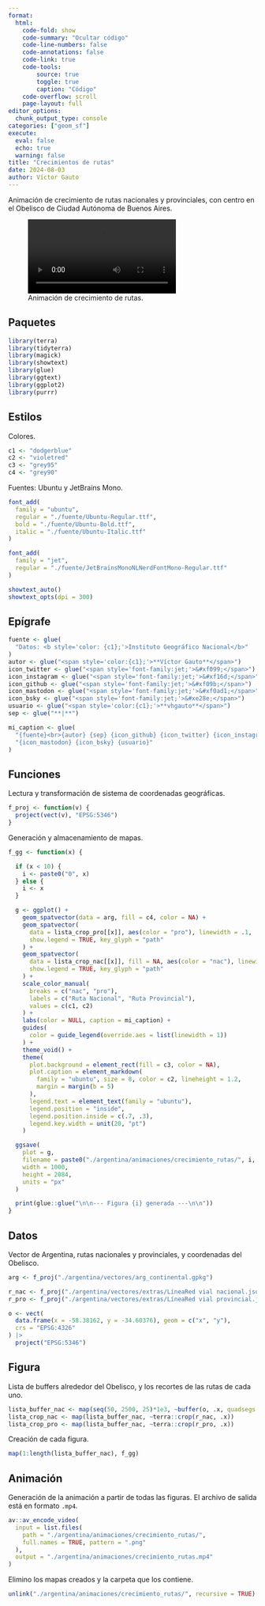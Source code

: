 ```yaml
---
format:
  html:
    code-fold: show
    code-summary: "Ocultar código"
    code-line-numbers: false
    code-annotations: false
    code-link: true
    code-tools:
        source: true
        toggle: true
        caption: "Código"
    code-overflow: scroll
    page-layout: full
editor_options:
  chunk_output_type: console
categories: ["geom_sf"]
execute:
  eval: false
  echo: true
  warning: false
title: "Crecimientos de rutas"
date: 2024-08-03
author: Víctor Gauto
---
```


Animación de crecimiento de rutas nacionales y provinciales, con centro en el Obelisco de Ciudad Autónoma de Buenos Aires.

![Animación de crecimiento de rutas.](crecimiento_rutas.mp4)

## Paquetes

```r
library(terra)
library(tidyterra)
library(magick)
library(showtext)
library(glue)
library(ggtext)
library(ggplot2)
library(purrr)
```

## Estilos

Colores.

```r
c1 <- "dodgerblue"
c2 <- "violetred"
c3 <- "grey95"
c4 <- "grey90"
```

Fuentes: Ubuntu y JetBrains Mono.

```r
font_add(
  family = "ubuntu",
  regular = "./fuente/Ubuntu-Regular.ttf",
  bold = "./fuente/Ubuntu-Bold.ttf",
  italic = "./fuente/Ubuntu-Italic.ttf"
)

font_add(
  family = "jet",
  regular = "./fuente/JetBrainsMonoNLNerdFontMono-Regular.ttf"
)

showtext_auto()
showtext_opts(dpi = 300)
```

## Epígrafe

```r
fuente <- glue(
  "Datos: <b style='color: {c1};'>Instituto Geográfico Nacional</b>"
)
autor <- glue("<span style='color:{c1};'>**Víctor Gauto**</span>")
icon_twitter <- glue("<span style='font-family:jet;'>&#xf099;</span>")
icon_instagram <- glue("<span style='font-family:jet;'>&#xf16d;</span>")
icon_github <- glue("<span style='font-family:jet;'>&#xf09b;</span>")
icon_mastodon <- glue("<span style='font-family:jet;'>&#xf0ad1;</span>")
icon_bsky <- glue("<span style='font-family:jet;'>&#xe28e;</span>")
usuario <- glue("<span style='color:{c1};'>**vhgauto**</span>")
sep <- glue("**|**")

mi_caption <- glue(
  "{fuente}<br>{autor} {sep} {icon_github} {icon_twitter} {icon_instagram} ",
  "{icon_mastodon} {icon_bsky} {usuario}"
)
```

## Funciones

Lectura y transformación de sistema de coordenadas geográficas.

```r
f_proj <- function(v) {
  project(vect(v), "EPSG:5346")
}
```

Generación y almacenamiento de mapas.

```r
f_gg <- function(x) {

  if (x < 10) {
    i <- paste0("0", x)
  } else {
    i <- x
  }

  g <- ggplot() +
    geom_spatvector(data = arg, fill = c4, color = NA) +
    geom_spatvector(
      data = lista_crop_pro[[x]], aes(color = "pro"), linewidth = .1,
      show.legend = TRUE, key_glyph = "path"
    ) +
    geom_spatvector(
      data = lista_crop_nac[[x]], fill = NA, aes(color = "nac"), linewidth = .2,
      show.legend = TRUE, key_glyph = "path"
    ) +
    scale_color_manual(
      breaks = c("nac", "pro"),
      labels = c("Ruta Nacional", "Ruta Provincial"),
      values = c(c1, c2)
    ) +
    labs(color = NULL, caption = mi_caption) +
    guides(
      color = guide_legend(override.aes = list(linewidth = 1))
    ) +
    theme_void() +
    theme(
      plot.background = element_rect(fill = c3, color = NA),
      plot.caption = element_markdown(
        family = "ubuntu", size = 8, color = c2, lineheight = 1.2,
        margin = margin(b = 5)
      ),
      legend.text = element_text(family = "ubuntu"),
      legend.position = "inside",
      legend.position.inside = c(.7, .3),
      legend.key.width = unit(20, "pt")
    )

  ggsave(
    plot = g,
    filename = paste0("./argentina/animaciones/crecimiento_rutas/", i, ".png"),
    width = 1000,
    height = 2084,
    units = "px"
  )

  print(glue::glue("\n\n--- Figura {i} generada ---\n\n"))
}
```

## Datos

Vector de Argentina, rutas nacionales y provinciales, y coordenadas del Obelisco.

```r
arg <- f_proj("./argentina/vectores/arg_continental.gpkg")

r_nac <- f_proj("./argentina/vectores/extras/LíneaRed vial nacional.json")
r_pro <- f_proj("./argentina/vectores/extras/LíneaRed vial provincial.json")

o <- vect(
  data.frame(x = -58.38162, y = -34.60376), geom = c("x", "y"),
  crs = "EPSG:4326"
) |>
  project("EPSG:5346")
```

## Figura

Lista de buffers alrededor del Obelisco, y los recortes de las rutas de cada uno.

```r
lista_buffer_nac <- map(seq(50, 2500, 25)*1e3, ~buffer(o, .x, quadsegs = 250))
lista_crop_nac <- map(lista_buffer_nac, ~terra::crop(r_nac, .x))
lista_crop_pro <- map(lista_buffer_nac, ~terra::crop(r_pro, .x))
```

Creación de cada figura.

```r
map(1:length(lista_buffer_nac), f_gg)
```

## Animación

Generación de la animación a partir de todas las figuras. El archivo de salida está en formato `.mp4`.

```r
av::av_encode_video(
  input = list.files(
    path = "./argentina/animaciones/crecimiento_rutas/",
    full.names = TRUE, pattern = ".png"
  ),
  output = "./argentina/animaciones/crecimiento_rutas.mp4"
)
```

Elimino los mapas creados y la carpeta que los contiene.

```r
unlink("./argentina/animaciones/crecimiento_rutas/", recursive = TRUE)
```

